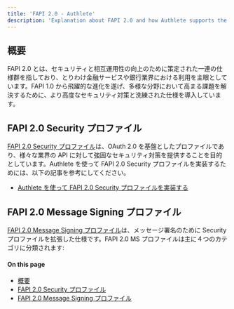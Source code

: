 ```yaml
---
title: 'FAPI 2.0 - Authlete'
description: 'Explanation about FAPI 2.0 and how Authlete supports the specification.'
---
```


## 概要
FAPI 2.0 とは、セキュリティと相互運用性の向上のために策定された一連の仕様群を指しており、とりわけ金融サービスや銀行業界における利用を主眼としています。FAPI 1.0 から飛躍的な進化を遂げ、多様な分野において高まる課題を解決するために、より高度なセキュリティ対策と洗練された仕様を導入しています。
## FAPI 2.0 Security プロファイル
[FAPI 2.0 Security プロファイル](https://openid.net/specs/fapi-security-profile-2_0-final.html)は、OAuth 2.0 を基盤としたプロファイルであり、様々な業界の API に対して強固なセキュリティ対策を提供することを目的としています。Authlete を使って FAPI 2.0 Security プロファイルを実装するためには、以下の記事を参考にしてください。
- [Authlete を使って FAPI 2.0 Security プロファイルを実装する](/fapi2)
## FAPI 2.0 Message Signing プロファイル
[FAPI 2.0 Message Signing プロファイル](https://openid.bitbucket.io/fapi/fapi-2_0-message-signing.html)は、メッセージ署名のために Security プロファイルを拡張した仕様です。FAPI 2.0 MS プロファイルは主に４つのカテゴリに分類されます:
#### On this page
- [概要](#概要)
- [FAPI 2.0 Security プロファイル](#fapi-20-security-プロファイル)
- [FAPI 2.0 Message Signing プロファイル](#fapi-20-message-signing-プロファイル)
